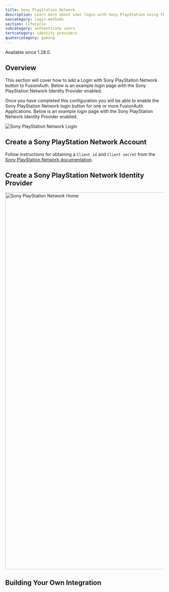 ```yaml
---
title: Sony PlayStation Network
description: Learn more about user login with Sony PlayStation using the Sony PlayStation Identity Provider.
navcategory: login-methods
section: lifecycle
subcategory: authenticate users
tertcategory: identity providers
quatercategory: gaming
---
```


<PremiumPlanBlurb />

<Aside type="version">
Available since 1.28.0.
</Aside>

## Overview

This section will cover how to add a Login with Sony PlayStation Network button to FusionAuth. Below is an example login page with the Sony PlayStation Network Identity Provider enabled.

Once you have completed this configuration you will be able to enable the Sony PlayStation Network login button for one or more FusionAuth Applications. Below is an example login page with the Sony PlayStation Network Identity Provider enabled.

<img src="/img/docs/lifecycle/authenticate-users/identity-providers/gaming/login-playstation.png" alt="Sony PlayStation Network Login"  />

<IdentityProviderOverviewDiagram identity_provider_name="Sony PlayStation Network" />

## Create a Sony PlayStation Network Account

Follow instructions for obtaining a `Client id` and `Client secret` from the [Sony PlayStation Network documentation](https://partners.playstation.net/).

## Create a Sony PlayStation Network Identity Provider

<IdpApplicationConfiguration identity_provider="Sony PlayStation Network" />

<img src="/img/docs/lifecycle/authenticate-users/identity-providers/gaming/identity-provider-playstation-add.png" alt="Sony PlayStation Network Home" width="1200" />

<IdpFormFields getStartedHref="https://partners.playstation.net/"
               getStartedText="Sony PlayStation Network - Getting Started"
               idp="Sony PlayStation Network"
               linkingStrategy="Create a pending link" />

## Building Your Own Integration

<LoginApiIntegration apiRef="/docs/apis/identity-providers/sonypsn#complete-the-propsmanual_idp_display_name-login" />
